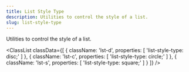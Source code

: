 ```yaml
---
title: List Style Type
description: Utilities to control the style of a list.
slug: list-style-type
---
```



Utilities to control the style of a list.

<ClassList
  classData={[
    {
        className: 'lst-d',
        properties: [
            'list-style-type: disc;'
        ]
    },
    {
        className: 'lst-c',
        properties: [
            'list-style-type: circle;'
        ]
    },
    {
        className: 'lst-s',
        properties: [
            'list-style-type: square;'
        ]
    }
  ]}
/>
